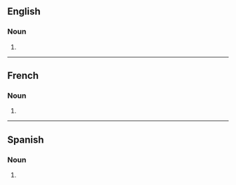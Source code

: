 ==English==

===Noun===
{{head|en|noun form}}

# {{plural of|flamenco|lang=en}}

----

==French==

===Noun===
{{head|fr|noun plural form|g=m}}

# {{plural of|flamenco|lang=fr}}

----

==Spanish==

===Noun===
{{head|es|noun form|g=m-p}}

# {{plural of|flamenco|lang=es}}